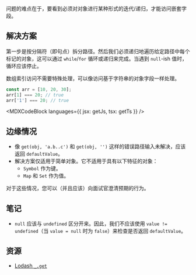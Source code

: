 

问题的难点在于，要看到必须对对象进行某种形式的迭代/递归，才能访问嵌套字段。

## 解决方案

第一步是按分隔符（即句点）拆分路径。然后我们必须递归地遍历给定路径中每个标记的对象，这可以通过 `while`/`for` 循环或递归来完成。当遇到 `null`-ish 值时，循环应该停止。

数组索引访问不需要特殊处理，可以像访问基于字符串的对象字段一样处理。

```js
const arr = [10, 20, 30];
arr[1] === 20; // true
arr['1'] === 20; // true
```

<MDXCodeBlock languages={{ jsx: getJs, tsx: getTs }} />

## 边缘情况

* 像 `get(obj, 'a.b..c')` 和 `get(obj, '')` 这样的错误路径输入未解决，应该返回 `defaultValue`。
* 解决方案仅适用于简单对象。它不适用于具有以下特征的对象：
  * `Symbol` 作为键。
  * `Map` 和 `Set` 作为值。

对于这些情况，您可以（并且应该）向面试官澄清预期的行为。

## 笔记

* `null` 应该与 `undefined` 区分开来。因此，我们不应该使用 `value != undefined`（当 `value = null` 时为 `false`）来检查是否返回 `defaultValue`。

## 资源

* [Lodash `_.get`](https://lodash.com/docs/#get)
